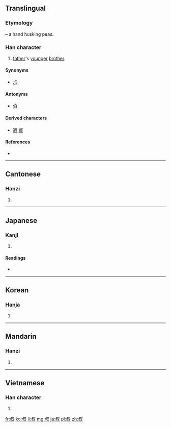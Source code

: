 ==Translingual==

===Etymology===
{{Han compound|又|t1=hand|尗|ls=psc|c1=s|c2=p}} – a hand husking peas.

===Han character===
{{Han char|rn=29|rad=又|as=06|sn=8|four=2794<sub>0</sub>|canj=卜火水 (YFE)|ids=⿰[[尗]][[又]]}}

# [[father]]'s [[younger]] [[brother]]

====Synonyms====
* [[尗]]

====Antonyms====
* [[伯]]

====Derived characters====
* [[寂]] [[督]]

====References====
* {{Han ref|kx=0165.420|dkj=03154|dj=0376.240|hdz=10396.010|uh=53D4|ud=21460|bh=A8FB|bd=43259}}

----

==Cantonese==

===Hanzi===
{{yue-hanzi|jyut=|y=suk1}}

# {{defn|lang=yue|sort=又06}}

----

==Japanese==

===Kanji===
{{ja-kanji|grade=c|rs=又06}}

# {{defn|lang=ja|sort=又06}}

====Readings====
* {{ja-readings|on=[[しゅく]] (shuku)|kun=[[おじ]] (oji)}}

----

==Korean==

===Hanja===
{{ko-hanja|hangeul=숙|rv=suk|mr=suk}}

# {{defn|lang=ko|sort=又06}}

----

==Mandarin==

===Hanzi===
{{cmn-hanzi|pin=[[jià]] ([[jia4]]), [[shū]] ([[shu1]]), [[xiá]] ([[xia2]])|wg=chia<sup>4</sup>, shu<sup>1</sup>, hsia<sup>2</sup>}}

# {{defn|lang=cmn|sort=又06}}

----

==Vietnamese==

===Han character===
{{vi-hantu|[[thúc]]|rs=又06}}

# {{defn|lang=vi|sort=又06}}

[[fr:叔]]
[[ko:叔]]
[[li:叔]]
[[mg:叔]]
[[ja:叔]]
[[pl:叔]]
[[zh:叔]]
